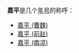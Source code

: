 '''嘉平'''是几个[[年号|年号]]的称呼：
*[[嘉平_(曹魏)|嘉平 (曹魏)]]
*[[嘉平_(前赵)|嘉平 (前赵)]]
*[[嘉平_(南凉)|嘉平 (南凉)]]

{{disambig|J|Cat=年号消歧义}}